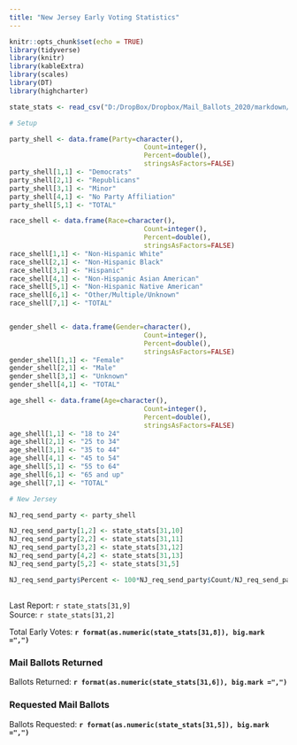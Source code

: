 ```yaml
---
title: "New Jersey Early Voting Statistics"
---
```

```r
knitr::opts_chunk$set(echo = TRUE)
library(tidyverse)
library(knitr)
library(kableExtra)
library(scales)
library(DT)
library(highcharter)

state_stats <- read_csv("D:/DropBox/Dropbox/Mail_Ballots_2020/markdown/2020G_Early_Vote.csv")

# Setup

party_shell <- data.frame(Party=character(),
                                  Count=integer(),
                                  Percent=double(),
                                  stringsAsFactors=FALSE)
party_shell[1,1] <- "Democrats"
party_shell[2,1] <- "Republicans"
party_shell[3,1] <- "Minor"
party_shell[4,1] <- "No Party Affiliation"
party_shell[5,1] <- "TOTAL"

race_shell <- data.frame(Race=character(),
                                  Count=integer(),
                                  Percent=double(),
                                  stringsAsFactors=FALSE)
race_shell[1,1] <- "Non-Hispanic White"
race_shell[2,1] <- "Non-Hispanic Black"
race_shell[3,1] <- "Hispanic"
race_shell[4,1] <- "Non-Hispanic Asian American"
race_shell[5,1] <- "Non-Hispanic Native American"
race_shell[6,1] <- "Other/Multiple/Unknown"
race_shell[7,1] <- "TOTAL"


gender_shell <- data.frame(Gender=character(),
                                  Count=integer(),
                                  Percent=double(),
                                  stringsAsFactors=FALSE)
gender_shell[1,1] <- "Female"
gender_shell[2,1] <- "Male"
gender_shell[3,1] <- "Unknown"
gender_shell[4,1] <- "TOTAL"

age_shell <- data.frame(Age=character(),
                                  Count=integer(),
                                  Percent=double(),
                                  stringsAsFactors=FALSE)
age_shell[1,1] <- "18 to 24"
age_shell[2,1] <- "25 to 34"
age_shell[3,1] <- "35 to 44"
age_shell[4,1] <- "45 to 54"
age_shell[5,1] <- "55 to 64"
age_shell[6,1] <- "65 and up"
age_shell[7,1] <- "TOTAL"

# New Jersey

NJ_req_send_party <- party_shell

NJ_req_send_party[1,2] <- state_stats[31,10] 
NJ_req_send_party[2,2] <- state_stats[31,11] 
NJ_req_send_party[3,2] <- state_stats[31,12] 
NJ_req_send_party[4,2] <- state_stats[31,13] 
NJ_req_send_party[5,2] <- state_stats[31,5] 

NJ_req_send_party$Percent <- 100*NJ_req_send_party$Count/NJ_req_send_party[5,2]
```
## {.tabset}
Last Report: `r state_stats[31,9]`  
Source:  `r state_stats[31,2]`

Total Early Votes: **`r format(as.numeric(state_stats[31,8]), big.mark =",")`**

### Mail Ballots Returned

Ballots Returned: **`r format(as.numeric(state_stats[31,6]), big.mark =",")`**

### Requested Mail Ballots

Ballots Requested: **`r format(as.numeric(state_stats[31,5]), big.mark =",")`**
